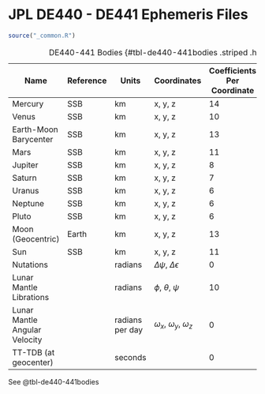 # JPL DE440 - DE441 Ephemeris Files

```r
source("_common.R")
```

| Name | Reference | Units | Coordinates | Coefficients Per Coordinate | Subintervals |
|-----------------|-----------|----------|-------------|------------|--------------|
| Mercury | SSB | km | x, y, z | 14 | 4 |
| Venus | SSB | km | x, y, z | 10 | 2 |
| Earth-Moon Barycenter | SSB | km | x, y, z | 13 | 2 |
| Mars | SSB | km | x, y, z | 11 | 1 |
| Jupiter | SSB | km | x, y, z | 8 | 1 |
| Saturn | SSB | km | x, y, z | 7 | 1 |
| Uranus | SSB | km | x, y, z | 6 | 1 |
| Neptune | SSB | km | x, y, z | 6 | 1 |
| Pluto | SSB | km | x, y, z | 6 | 1 |
| Moon (Geocentric) | Earth | km | x, y, z | 13 | 8 |
| Sun | SSB | km | x, y, z | 11 | 2 |
| Nutations |  | radians | $\Delta$$\psi$, $\Delta$$\epsilon$ | 0 | 0 |
| Lunar Mantle Librations |  | radians | $\phi$, $\theta$, $\psi$ | 10 | 4 |
| Lunar Mantle Angular Velocity |  | radians per day | $\omega_x$, $\omega_y$, $\omega_z$ | 0 | 0 |
| TT-TDB (at geocenter) |  | seconds |  | 0 | 0 |

: DE440-441 Bodies {#tbl-de440-441bodies .striped .hover}

See @tbl-de440-441bodies
